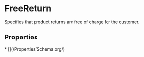   
# FreeReturn

Specifies that product returns are free of charge for the customer.

## Properties

<Grid>
* [](/Properties/Schema.org/)
</Grid>

